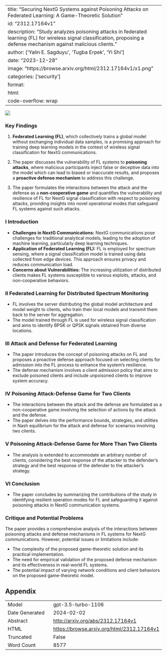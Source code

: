 
---
title: "Securing NextG Systems against Poisoning Attacks on Federated Learning: A Game-Theoretic Solution"
id: "2312.17164v1"
description: "Study analyzes poisoning attacks in federated learning (FL) for wireless signal classification, proposing a defense mechanism against malicious clients."
author: ['Yalin E. Sagduyu', 'Tugba Erpek', 'Yi Shi']
date: "2023-12-28"
image: "https://browse.arxiv.org/html/2312.17164v1/x1.png"
categories: ['security']
format:
  html:
    code-overflow: wrap
---

![](https://browse.arxiv.org/html/2312.17164v1/x1.png)

### **Key Findings**

1. **Federated Learning (FL)**, which collectively trains a global model without exchanging individual data samples, is a promising approach for training deep learning models in the context of wireless signal classification for NextG communications.

2. The paper discusses the vulnerability of FL systems to **poisoning attacks**, where malicious participants inject false or deceptive data into the model which can lead to biased or inaccurate results, and proposes a **proactive defense mechanism** to address this challenge.

3. The paper formulates the interactions between the attack and the defense as a **non-cooperative game** and quantifies the vulnerability and resilience of FL for NextG signal classification with respect to poisoning attacks, providing insights into novel operational modes that safeguard FL systems against such attacks.

### **I Introduction**

- **Challenges in NextG Communications:** NextG communications pose challenges for traditional analytical models, leading to the adoption of machine learning, particularly deep learning techniques.
- **Application of Federated Learning (FL):** FL is employed for spectrum sensing, where a signal classification model is trained using data collected from edge devices. This approach ensures privacy and reduces communication load.
- **Concerns about Vulnerabilities:** The increasing utilization of distributed clients makes FL systems susceptible to various exploits, attacks, and non-cooperative behaviors.

### **II Federated Learning for Distributed Spectrum Monitoring**

- FL involves the server distributing the global model architecture and model weight to clients, who train their local models and transmit them back to the server for aggregation.
- The model trained through FL is used for wireless signal classification and aims to identify BPSK or QPSK signals obtained from diverse locations.

### **III Attack and Defense for Federated Learning**

- The paper introduces the concept of poisoning attacks on FL and proposes a proactive defense approach focused on selecting clients for admission into the FL process to enhance the system's resilience.
- The defense mechanism involves a client admission policy that aims to exclude poisoned clients and include unpoisoned clients to improve system accuracy.

### **IV Poisoning Attack-Defense Game for Two Clients**

- The interactions between the attack and the defense are formulated as a non-cooperative game involving the selection of actions by the attack and the defense.
- The paper delves into the performance bounds, strategies, and utilities in Nash equilibrium for the attack and defense for scenarios involving two clients.

### **V Poisoning Attack-Defense Game for More Than Two Clients**

- The analysis is extended to accommodate an arbitrary number of clients, considering the best response of the attacker to the defender's strategy and the best response of the defender to the attacker's strategy.

### **VI Conclusion**

- The paper concludes by summarizing the contributions of the study in identifying resilient operation modes for FL and safeguarding it against poisoning attacks in NextG communication systems.

### **Critique and Potential Problems**

The paper provides a comprehensive analysis of the interactions between poisoning attacks and defense mechanisms in FL systems for NextG communications. However, potential issues or limitations include:

- The complexity of the proposed game-theoretic solution and its practical implementation.
- The need for empirical validation of the proposed defense mechanism and its effectiveness in real-world FL systems.
- The potential impact of varying network conditions and client behaviors on the proposed game-theoretic model.

## Appendix

|          |          |
|----------|----------|
| Model     | gpt-3.5-turbo-1106       |
| Date Generated     | 2024-02-02       |
| Abstract | [http://arxiv.org/abs/2312.17164v1](http://arxiv.org/abs/2312.17164v1)        |
| HTML     | [https://browse.arxiv.org/html/2312.17164v1](https://browse.arxiv.org/html/2312.17164v1)       |
| Truncated       | False       |
| Word Count       | 8577       |